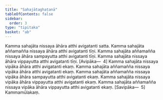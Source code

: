```yaml
---
title: "Sahajātaghaṭanā"
tableOfContents: false
sidebar:
  order: 3
type: "tipitaka"
basket: "ab"
---
```



<DynamicBreadcrumb />

<Division number="339">

<Paragraph number="1065">
Kamma sahajāta nissaya āhāra atthi avigatanti satta. Kamma sahajāta aññamañña nissaya āhāra atthi avigatanti tīṇi. Kamma sahajāta aññamañña nissaya āhāra sampayutta atthi avigatanti tīṇi. Kamma sahajāta nissaya āhāra vippayutta atthi avigatanti tīṇi. [Avipāka—  4]
</Paragraph>

<Paragraph number="1066">
Kamma sahajāta nissaya vipāka āhāra atthi avigatanti ekaṃ. Kamma sahajāta aññamañña nissaya vipāka āhāra atthi avigatanti ekaṃ. Kamma sahajāta aññamañña nissaya vipāka āhāra sampayutta atthi avigatanti ekaṃ. Kamma sahajāta nissaya vipāka āhāra vippayutta atthi avigatanti ekaṃ. Kamma sahajāta aññamañña nissaya vipāka āhāra vippayutta atthi avigatanti ekaṃ. [Savipāka—  5]

</Paragraph>
</Division>

<Paragraph number="1067" type="center">
Kammamūlakaṃ.
</Paragraph>